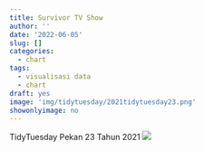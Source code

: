 ```yaml
---
title: Survivor TV Show
author: ''
date: '2022-06-05'
slug: []
categories:
  - chart
tags:
  - visualisasi data
  - chart
draft: yes
image: 'img/tidytuesday/2021tidytuesday23.png'
showonlyimage: no
---
```

TidyTuesday Pekan 23 Tahun 2021
<!--more-->
![](images/2021tidytuesday23.png)